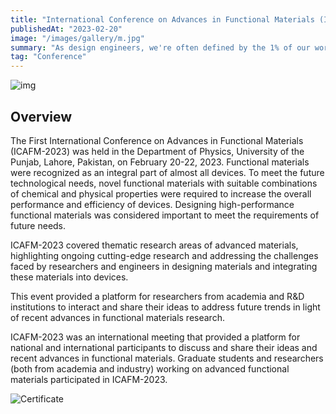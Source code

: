 ```yaml
---
title: "International Conference on Advances in Functional Materials (ICAFM)"
publishedAt: "2023-02-20"
image: "/images/gallery/m.jpg"
summary: "As design engineers, we're often defined by the 1% of our work that makes it into the final product."
tag: "Conference"
---
```

![img](/images/gallery/2.JPG)
## Overview
The First International Conference on Advances in Functional Materials (ICAFM-2023) was held in the Department of Physics, University of the Punjab, Lahore, Pakistan, on February 20-22, 2023. Functional materials were recognized as an integral part of almost all devices. To meet the future technological needs, novel functional materials with suitable combinations of chemical and physical properties were required to increase the overall performance and efficiency of devices. Designing high-performance functional materials was considered important to meet the requirements of future needs.

ICAFM-2023 covered thematic research areas of advanced materials, highlighting ongoing cutting-edge research and addressing the challenges faced by researchers and engineers in designing materials and integrating these materials into devices.

This event provided a platform for researchers from academia and R&D institutions to interact and share their ideas to address future trends in light of recent advances in functional materials research.

ICAFM-2023 was an international meeting that provided a platform for national and international participants to discuss and share their ideas and recent advances in functional materials. Graduate students and researchers (both from academia and industry) working on advanced functional materials participated in ICAFM-2023.

![Certificate](/images/gallery/c2.jpg)